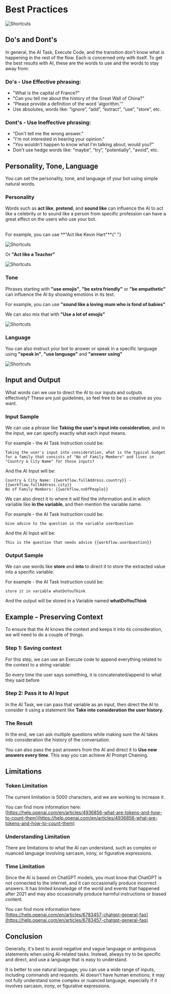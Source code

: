 # Best Practices

![Shortcuts](/docs/generative-ai-best-practices-cover.png)

## Do's and Dont's

In general, the AI Task, Execute Code, and the transition don't know what is happening in the rest of the flow. Each is concerned only with itself. To get the best results with AI, these are the words to use and the words to stay away from:

### Do's - Use Effective phrasing:

- "What is the capital of France?"
- "Can you tell me about the history of the Great Wall of China?"
- "Please provide a definition of the word 'algorithm.'"
- Use absolutes, words like: “ignore”, “add”, “extract”, “use”, “store”, etc.

### Dont's - Use Ineffective phrasing:

- "Don't tell me the wrong answer."
- "I'm not interested in hearing your opinion."
- "You wouldn't happen to know what I'm talking about, would you?"
- Don't use hedge words like: “maybe”, “try”, "potentially", "avoid", etc.

## Personality, Tone, Language

You can set the personality, tone, and language of your bot using simple natural words.

### Personality

Words such as **act like**, **pretend**, and **sound like** can influence the AI to act like a celebrity or to sound like a person from specific profession can have a great effect on the users who use your bot.

<br />
For example, you can use **"Act like Kevin Hart"**{" "}

![Shortcuts](/docs/kevin-hart-personality.png)

Or **"Act like a Teacher"**

![Shortcuts](/docs/teacher-personality.png)

### Tone

Phrases starting with **"use emojis"**, **"be extra friendly"** or **"be empathetic"** can influence the AI by showing emotions in its text.

For example, you can use **"sound like a loving mum who is fond of babies"**

We can also mix that with **"Use a lot of emojis"**

![Shortcuts](/docs/mum-emojis-personality.png)

### Language

You can also instruct your bot to answer or speak in a specific language using **"speak in"**, **"use language"** and **"answer using"**

![Shortcuts](/docs/language-personality.png)

## Input and Output

What words can we use to direct the AI to our inputs and outputs effectively? These are just guidelines, so feel free to be as creative as you want.

### Input Sample

We can use a phrase like **Taking the user's input into consideration**, and in the input, we can specify exactly what each input means.

For example - the AI Task Instruction could be:

```text
Taking the user's input into consideration, what is the typical budget for a family that consists of "No of Family Members" and lives in "Country & City Name" for those inputs?
```

And the AI Input will be:

```text
Country & City Name: {{workflow.fullAddress.country}} - {{workflow.fullAddress.city}}
No of Family Members: {{workflow.noOfPeople}}
```

We can also direct it to where it will find the information and in which variable like **in the variable**, and then mention the variable name.

For example - the AI Task Instruction could be:

```text
Give advice to the question in the variable userQuestion
```

And the AI Input will be:

```text
This is the question that needs advice {{workflow.userQuestion}}
```

### Output Sample

We can use words like **store** and **into** to direct it to store the extracted value into a specific variable.

For example - the AI Task Instruction could be:

```text
store it in variable whatDoYouThink
```

And the output will be stored in a Variable named **whatDoYouThink**

## Example - Preserving Context

To ensure that the AI knows the context and keeps it into its consideration, we will need to do a couple of things.

### Step 1: Saving context

For this step, we can use an Execute code to append everything related to the context to a string variable:

So every time the user says something, it is concatenated/append to what they said before

### Step 2: Pass it to AI Input

In the AI Task, we can pass that variable as an input, then direct the AI to consider it using a statement like **Take into consideration the user history.**

### The Result

In the end, we can ask multiple questions while making sure the AI takes into consideration the history of the conversation.

You can also pass the past answers from the AI and direct it to **Use new answers every time**. This way you can achieve AI Prompt Chaining.

## Limitations

### Token Limitation

The current limitation is 5000 characters, and we are working to increase it.

You can find more information here: [https://help.openai.com/en/articles/4936856-what-are-tokens-and-how-to-count-them](https://help.openai.com/en/articles/4936856-what-are-tokens-and-how-to-count-them)

### Understanding Limitation

There are limitations to what the AI can understand, such as complex or nuanced language involving sarcasm, irony, or figurative expressions.

### Time Limitation

Since the AI is based on ChatGPT models, you must know that ChatGPT is not connected to the internet, and it can occasionally produce incorrect answers. It has limited knowledge of the world and events that happened after 2021 and may also occasionally produce harmful instructions or biased content.

You can find more information here: [https://help.openai.com/en/articles/6783457-chatgpt-general-faq](https://help.openai.com/en/articles/6783457-chatgpt-general-faq)

## Conclusion

Generally, it's best to avoid negative and vague language or ambiguous statements when using AI-related tasks. Instead, always try to be specific and direct, and use a language that is easy to understand.

It is better to use natural language; you can use a wide range of inputs, including commands and requests. AI doesn't have human emotions; it may not fully understand some complex or nuanced language, especially if it involves sarcasm, irony, or figurative expressions.
